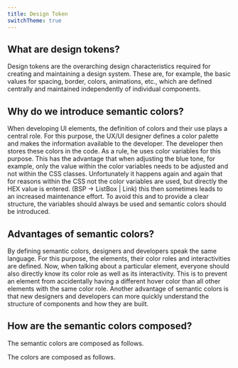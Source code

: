 ```yaml
---
title: Design Token
switchTheme: true
---
```


## What are design tokens?

Design tokens are the overarching design characteristics required for creating and maintaining a design system. These are, for example, the basic values for spacing, border, colors, animations, etc., which are defined centrally and maintained independently of individual components.

## Why do we introduce semantic colors?

When developing UI elements, the definition of colors and their use plays a central role. For this purpose, the UX/UI designer defines a color palette and makes the information available to the developer.
The developer then stores these colors in the code. As a rule, he uses color variables for this purpose. This has the advantage that when adjusting the blue tone, for example, only the value within the color variables needs to be adjusted and not within the CSS classes.
Unfortunately it happens again and again that for reasons within the CSS not the color variables are used, but directly the HEX value is entered.
(BSP -> ListBox | Link) this then sometimes leads to an increased maintenance effort.
To avoid this and to provide a clear structure, the variables should always be used and semantic colors should be introduced.

## Advantages of semantic colors?

By defining semantic colors, designers and developers speak the same language. For this purpose, the elements, their color roles and interactivities are defined.
Now, when talking about a particular element, everyone should also directly know its color role as well as its interactivity. This is to prevent an element from accidentally having a different hover color than all other elements with the same color role.
Another advantage of semantic colors is that new designers and developers can more quickly understand the structure of components and how they are built.

## How are the semantic colors composed?

The semantic colors are composed as follows.

The colors are composed as follows.

<Preview>
  <SemanticColorsDemo />
</Preview>
